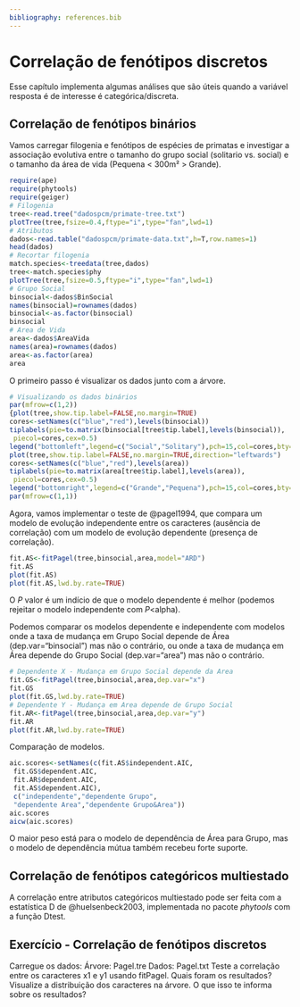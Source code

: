 ```yaml
---
bibliography: references.bib
---
```


# Correlação de fenótipos discretos

Esse capítulo implementa algumas análises que são úteis quando a variável resposta é de interesse é categórica/discreta.

## Correlação de fenótipos binários

Vamos carregar filogenia e fenótipos de espécies de primatas e investigar a associação evolutiva entre o tamanho do grupo social (solitario vs. social) e o tamanho da área de vida (Pequena \< 300m² \> Grande).

```r
require(ape)
require(phytools)
require(geiger)
# Filogenia
tree<-read.tree("dadospcm/primate-tree.txt")
plotTree(tree,fsize=0.4,ftype="i",type="fan",lwd=1)
# Atributos
dados<-read.table("dadospcm/primate-data.txt",h=T,row.names=1)
head(dados)
# Recortar filogenia
match.species<-treedata(tree,dados)
tree<-match.species$phy
plotTree(tree,fsize=0.5,ftype="i",type="fan",lwd=1)
# Grupo Social
binsocial<-dados$BinSocial
names(binsocial)=rownames(dados)
binsocial<-as.factor(binsocial)
binsocial
# Area de Vida
area<-dados$AreaVida
names(area)=rownames(dados)
area<-as.factor(area)
area
```

O primeiro passo é visualizar os dados junto com a árvore.

```r
# Visualizando os dados binários
par(mfrow=c(1,2))
{plot(tree,show.tip.label=FALSE,no.margin=TRUE)
cores<-setNames(c("blue","red"),levels(binsocial))
tiplabels(pie=to.matrix(binsocial[tree$tip.label],levels(binsocial)),
 piecol=cores,cex=0.5)
legend("bottomleft",legend=c("Social","Solitary"),pch=15,col=cores,bty="n")
plot(tree,show.tip.label=FALSE,no.margin=TRUE,direction="leftwards")
cores<-setNames(c("blue","red"),levels(area))
tiplabels(pie=to.matrix(area[tree$tip.label],levels(area)),
 piecol=cores,cex=0.5)
legend("bottomright",legend=c("Grande","Pequena"),pch=15,col=cores,bty="n")}
par(mfrow=c(1,1))
```

Agora, vamos implementar o teste de @pagel1994, que compara um modelo de evolução independente entre os caracteres (ausência de correlação) com um modelo de evolução dependente (presença de correlação).
```r
fit.AS<-fitPagel(tree,binsocial,area,model="ARD")
fit.AS
plot(fit.AS)
plot(fit.AS,lwd.by.rate=TRUE)
```
O *P* valor é um indício de que o modelo dependente é melhor (podemos rejeitar o modelo independente com *P*<alpha).

Podemos comparar os modelos dependente e independente com modelos onde a taxa de mudança em Grupo Social depende de Área (dep.var="binsocial") mas não o contrário, ou onde a taxa de mudança em Área depende do Grupo Social (dep.var="area") mas não o contrário.
```r
# Dependente X - Mudança em Grupo Social depende da Area
fit.GS<-fitPagel(tree,binsocial,area,dep.var="x")
fit.GS
plot(fit.GS,lwd.by.rate=TRUE)
# Dependente Y - Mudança em Area depende de Grupo Social
fit.AR<-fitPagel(tree,binsocial,area,dep.var="y")
fit.AR
plot(fit.AR,lwd.by.rate=TRUE)
```

Comparação de modelos.
```r
aic.scores<-setNames(c(fit.AS$independent.AIC,
 fit.GS$dependent.AIC,
 fit.AR$dependent.AIC,
 fit.AS$dependent.AIC),
 c("independente","dependente Grupo",
 "dependente Area","dependente Grupo&Area"))
aic.scores
aicw(aic.scores)
```
O maior peso está para o modelo de dependência de Área para Grupo, mas o modelo de dependência mútua também recebeu forte suporte.

## Correlação de fenótipos categóricos multiestado

A correlação entre atributos categóricos multiestado pode ser feita com a estatística D de @huelsenbeck2003, implementada no pacote *phytools* com a função Dtest.

## Exercício - Correlação de fenótipos discretos

Carregue os dados: Árvore: Pagel.tre Dados: Pagel.txt Teste a correlação entre os caracteres x1 e y1 usando fitPagel. Quais foram os resultados? Visualize a distribuição dos caracteres na árvore. O que isso te informa sobre os resultados?
